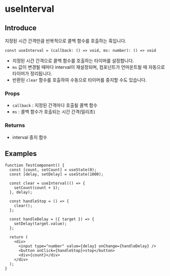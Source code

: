 # useInterval

## Introduce

지정된 시간 간격만큼 반복적으로 콜백 함수를 호출하는 훅입니다.

```tsx
const useInterval = (callback: () => void, ms: number): () => void
```

- 지정된 시간 간격으로 콜백 함수를 호출하는 타이머를 설정합니다.
- `ms` 값이 변경될 때마다 interval이 재설정되며, 컴포넌트가 언마운트될 때 자동으로 타이머가 정리됩니다.
- 반환된 `clear` 함수를 호출하여 수동으로 타이머를 중지할 수도 있습니다.

### Props

- `callback` : 지정된 간격마다 호출될 콜백 함수
- `ms` : 콜백 함수가 호출되는 시간 간격(밀리초)

### Returns

- interval 중지 함수

## Examples

```tsx copy filename="TestComponent.tsx"
function TestComponent() {
  const [count, setCount] = useState(0);
  const [delay, setDelay] = useState(1000);

  const clear = useInterval(() => {
    setCount(count + 1);
  }, delay);

  const handleStop = () => {
    clear();
  };

  const handleDelay = ({ target }) => {
    setDelay(target.value);
  };

  return (
    <div>
      <input type="number" value={delay} onChange={handleDelay} />
      <button onClick={handleStop}>stop</button>
      <div>{count}</div>
    </div>
  );
}
```
